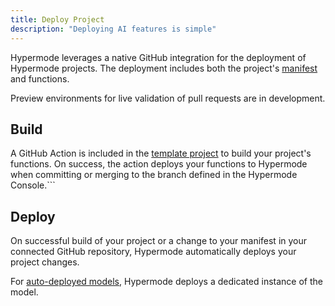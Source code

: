 ```yaml
---
title: Deploy Project
description: "Deploying AI features is simple"
---
```


Hypermode leverages a native GitHub integration for the deployment of Hypermode projects. The deployment includes both the project's [manifest](/manifest) and functions.

<Note>
  Preview environments for live validation of pull requests are in development.
</Note>

## Build

A GitHub Action is included in the [template project](https://github.com/hypermodeAI/template-project) to build your project's functions.  On success, the action deploys your functions to Hypermode when committing or merging to the branch defined in the Hypermode Console.```

## Deploy

On successful build of your project or a change to your manifest in your connected GitHub repository, Hypermode automatically deploys your project changes.

For [auto-deployed models](/define-models#auto-deployed-models), Hypermode deploys a dedicated instance of the model.
